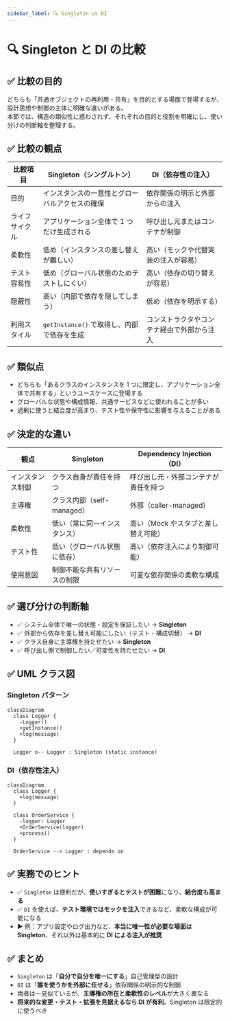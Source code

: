 ```yaml
---
sidebar_label: 🔍 Singleton vs DI
---
```


# 🔍 Singleton と DI の比較

## ✅ 比較の目的

どちらも「共通オブジェクトの再利用・共有」を目的とする場面で登場するが、設計思想や制御の主体に明確な違いがある。  
本節では、構造の類似性に惑わされず、それぞれの目的と役割を明確にし、使い分けの判断軸を整理する。

## ✅ 比較の観点

| 比較項目       | Singleton（シングルトン）                      | DI（依存性の注入）                         |
| -------------- | ---------------------------------------------- | ------------------------------------------ |
| 目的           | インスタンスの一意性とグローバルアクセスの確保 | 依存関係の明示と外部からの注入             |
| ライフサイクル | アプリケーション全体で 1 つだけ生成される      | 呼び出し元またはコンテナが制御             |
| 柔軟性         | 低め（インスタンスの差し替えが難しい）         | 高い（モックや代替実装の注入が容易）       |
| テスト容易性   | 低め（グローバル状態のためテストしにくい）     | 高い（依存の切り替えが容易）               |
| 隠蔽性         | 高い（内部で依存を隠してしまう）               | 低め（依存を明示する）                     |
| 利用スタイル   | `getInstance()` で取得し、内部で依存を生成     | コンストラクタやコンテナ経由で外部から注入 |

## ✅ 類似点

- どちらも「あるクラスのインスタンスを 1 つに限定し、アプリケーション全体で共有する」というユースケースに登場する
- グローバルな状態や構成情報、共通サービスなどに使われることが多い
- 過剰に使うと結合度が高まり、テスト性や保守性に影響を与えることがある

## ✅ 決定的な違い

| 観点             | Singleton                    | Dependency Injection（DI）           |
| ---------------- | ---------------------------- | ------------------------------------ |
| インスタンス制御 | クラス自身が責任を持つ       | 呼び出し元・外部コンテナが責任を持つ |
| 主導権           | クラス内部（self-managed）   | 外部（caller-managed）               |
| 柔軟性           | 低い（常に同一インスタンス） | 高い（Mock やスタブと差し替え可能）  |
| テスト性         | 低い（グローバル状態に依存） | 高い（依存注入により制御可能）       |
| 使用意図         | 制御不能な共有リソースの制限 | 可変な依存関係の柔軟な構成           |

## ✅ 選び分けの判断軸

- ✅ システム全体で唯一の状態・設定を保証したい → **Singleton**
- ✅ 外部から依存を差し替え可能にしたい（テスト・構成切替） → **DI**
- ✅ クラス自身に主導権を持たせたい → **Singleton**
- ✅ 呼び出し側で制御したい／可変性を持たせたい → **DI**

## ✅ UML クラス図

### Singleton パターン

```mermaid
classDiagram
  class Logger {
    -Logger()
    +getInstance()
    +log(message)
  }

  Logger o-- Logger : Singleton (static instance)
```

### DI（依存性注入）

```mermaid
classDiagram
  class Logger {
    +log(message)
  }

  class OrderService {
    -logger: Logger
    +OrderService(logger)
    +process()
  }

  OrderService --> Logger : depends on
```

## ✅ 実務でのヒント

- ✅ `Singleton` は便利だが、**使いすぎるとテストが困難**になり、**結合度も高まる**
- ✅ `DI` を使えば、**テスト環境ではモックを注入**できるなど、柔軟な構成が可能になる
- ▶️ 例：アプリ設定やログ出力など、**本当に唯一性が必要な場面は Singleton**、それ以外は基本的に **DI による注入が推奨**

## ✅ まとめ

- `Singleton` は「**自分で自分を唯一にする**」自己管理型の設計
- `DI` は「**誰を使うかを外部に任せる**」依存関係の明示的な制御
- 両者は一見似ているが、**主導権の所在と柔軟性のレベル**が大きく異なる
- **将来的な変更・テスト・拡張を見据えるなら DI が有利**。Singleton は限定的に使うべき
